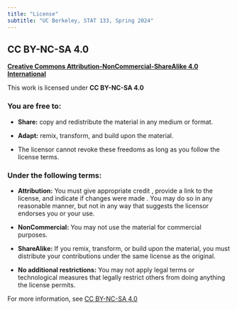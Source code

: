```yaml
---
title: "License"
subtitle: "UC Berkeley, STAT 133, Spring 2024"
---
```



## CC BY-NC-SA 4.0

<a href="https://creativecommons.org/licenses/by-nc-sa/4.0/?ref=chooser-v1" target="blank_"><strong>Creative Commons Attribution-NonCommercial-ShareAlike 4.0 International</strong></a>

This work is licensed under __CC BY-NC-SA 4.0__


### You are free to:

- __Share:__ copy and redistribute the material in any medium or format.

- __Adapt:__ remix, transform, and build upon the material.

- The licensor cannot revoke these freedoms as long as you follow the license terms.


### Under the following terms:

- __Attribution:__ You must give appropriate credit , provide a link to the license, and indicate if changes were made . You may do so in any reasonable manner, but not in any way that suggests the licensor endorses you or your use.

- __NonCommercial:__ You may not use the material for commercial purposes.

- __ShareAlike:__ If you remix, transform, or build upon the material, you must distribute your contributions under the same license as the original.

- __No additional restrictions:__ You may not apply legal terms or technological measures that legally restrict others from doing anything the license permits.


For more information, see <a href="https://creativecommons.org/licenses/by-nc-sa/4.0/?ref=chooser-v1" target="blank_">CC BY-NC-SA 4.0</a>

